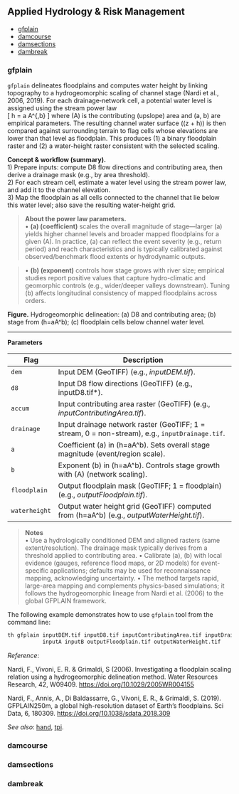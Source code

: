 ## Applied Hydrology & Risk Management {#Applied-Hydrology-Risk-Management}

- [gfplain](#gfplain)  
- [damcourse](#damcourse)  
- [damsections](#damsections)  
- [dambreak](#dambreak)  

### gfplain {#gfplain} 

`gfplain` delineates floodplains and computes water height by linking topography to a hydrogeomorphic scaling of channel stage (Nardi et al., 2006, 2019). For each drainage‐network cell, a potential water level is assigned using the stream power law  
\[
h = a \cdot A^{\,b}
\]
where \(A\) is the contributing (upslope) area and \(a, b\) are empirical parameters. The resulting channel water surface \((z + h)\) is then compared against surrounding terrain to flag cells whose elevations are lower than that level as floodplain. This produces (1) a binary floodplain raster and (2) a water-height raster consistent with the selected scaling.

**Concept & workflow (summary).**  
1) Prepare inputs: compute D8 flow directions and contributing area, then derive a drainage mask (e.g., by area threshold).  
2) For each stream cell, estimate a water level using the stream power law, and add it to the channel elevation.  
3) Map the floodplain as all cells connected to the channel that lie below this water level; also save the resulting water-height grid.

> **About the power law parameters.**  
> • **\(a\) (coefficient)** scales the overall magnitude of stage—larger \(a\) yields higher channel levels and broader mapped floodplains for a given \(A\). In practice, \(a\) can reflect the event severity (e.g., return period) and reach characteristics and is typically calibrated against observed/benchmark flood extents or hydrodynamic outputs.

> • **\(b\) (exponent)** controls how stage grows with river size; empirical studies report positive values that capture hydro-climatic and geomorphic controls (e.g., wider/deeper valleys downstream). Tuning \(b\) affects longitudinal consistency of mapped floodplains across orders.

**Figure.** Hydrogeomorphic delineation: (a) D8 and contributing area; (b) stage from \(h=aA^b\); (c) floodplain cells below channel water level.

---

**Parameters**

| Flag               | Description                                                                                                                |
|--------------------------|----------------------------------------------------------------------------------------------------------------------------|
| `dem`              | Input DEM (GeoTIFF) (e.g., *inputDEM.tif*).                                                                             |
| `d8`                   | Input D8 flow directions (GeoTIFF) (e.g., inputD8.tif*).                                                                |
| `accum`                | Input contributing area raster (GeoTIFF) (e.g., *inputContributingArea.tif*).                                           |
| `drainage`             | Input drainage network raster (GeoTIFF; 1 = stream, 0 = non-stream), e.g., `inputDrainage.tif`.                        |
| `a`                    | Coefficient \(a\) in \(h=aA^b\). Sets overall stage magnitude (event/region scale).                                     |
| `b`                    | Exponent \(b\) in \(h=aA^b\). Controls stage growth with \(A\) (network scaling).                                       |
| `floodplain`       | Output floodplain mask (GeoTIFF; 1 = floodplain) (e.g., *outputFloodplain.tif*).                                        |
| `waterheight`          | Output water height grid (GeoTIFF) computed from \(h=aA^b\) (e.g., *outputWaterHeight.tif*).                            |

> **Notes**  
> • Use a hydrologically conditioned DEM and aligned rasters (same extent/resolution). The drainage mask typically derives from a threshold applied to contributing area.
> • Calibrate \(a\), \(b\) with local evidence (gauges, reference flood maps, or 2D models) for event-specific applications; defaults may be used for reconnaissance mapping, acknowledging uncertainty.
> • The method targets rapid, large-area mapping and complements physics-based simulations; it follows the hydrogeomorphic lineage from Nardi et al. (2006) to the global GFPLAIN framework.

The following example demonstrates how to use `gfplain` tool from the command line:
```bash
th gfplain inputDEM.tif inputD8.tif inputContributingArea.tif inputDrainage.tif \
           inputA inputB outputFloodplain.tif outputWaterHeight.tif
```

*Reference*:

Nardi, F., Vivoni, E. R. & Grimaldi, S (2006). Investigating a floodplain scaling relation using a hydrogeomorphic delineation method. Water Resources Research, 42, W09409. [https://doi.org/10.1029/2005WR004155](https://doi.org/10.1029/2005WR004155)

Nardi, F., Annis, A., Di Baldassarre, G., Vivoni, E. R., & Grimaldi, S. (2019). GFPLAIN250m, a global high-resolution dataset of Earth's floodplains. Sci Data, 6, 180309. [https://doi.org/10.1038/sdata.2018.309](https://doi.org/10.1038/sdata.2018.309)

*See also*: [hand](#hand), [tpi](#tpi).

### damcourse {#damcourse}  
### damsections {#damsections}  
### dambreak {#dambreak}  


